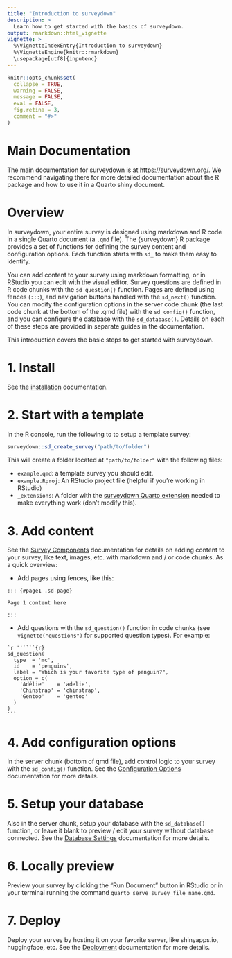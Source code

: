 ```yaml
---
title: "Introduction to surveydown"
description: >
  Learn how to get started with the basics of surveydown.
output: rmarkdown::html_vignette
vignette: >
  %\VignetteIndexEntry{Introduction to surveydown}
  %\VignetteEngine{knitr::rmarkdown}
  \usepackage[utf8]{inputenc}
---
```


```r
knitr::opts_chunk$set(
  collapse = TRUE,
  warning = FALSE,
  message = FALSE,
  eval = FALSE,
  fig.retina = 3,
  comment = "#>"
)
```

# Main Documentation

The main documentation for surveydown is at [https://surveydown.org/](https://surveydown.org/). We recommend navigating there for more detailed documentation about the R package and how to use it in a Quarto shiny document.

# Overview

In surveydown, your entire survey is designed using markdown and R code in a single Quarto document (a `.qmd` file). The {surveydown} R package provides a set of functions for defining the survey content and configuration options. Each function starts with `sd_` to make them easy to identify.

You can add content to your survey using markdown formatting, or in RStudio you can edit with the visual editor. Survey questions are defined in R code chunks with the `sd_question()` function. Pages are defined using fences (`:::`), and navigation buttons handled with the `sd_next()` function. You can modify the configuration options in the server code chunk (the last code chunk at the bottom of the .qmd file) with the `sd_config()` function, and you can configure the database with the `sd_database()`. Details on each of these steps are provided in separate guides in the documentation.

This introduction covers the basic steps to get started with surveydown.

# 1. Install

See the [installation](https://surveydown.org/installation) documentation.

# 2. Start with a template

In the R console, run the following to to setup a template survey:

```r
surveydown::sd_create_survey("path/to/folder")
```

This will create a folder located at `"path/to/folder"` with the following files:

- `example.qmd`: a template survey you should edit.
- `example.Rproj`: An RStudio project file (helpful if you're working in RStudio)
- `_extensions`: A folder with the [surveydown Quarto extension](https://github.com/jhelvy/surveydown-ext) needed to make everything work (don't modify this).

# 3. Add content

See the [Survey Components](https://surveydown.org/components) documentation for details on adding content to your survey, like text, images, etc. with markdown and / or code chunks. As a quick overview:

- Add pages using fences, like this:

```
::: {#page1 .sd-page}

Page 1 content here

:::
```

- Add questions with the `sd_question()` function in code chunks (see `vignette("questions")` for supported question types). For example:

````
`r ''````{r}
sd_question(
  type  = 'mc',
  id    = 'penguins',
  label = "Which is your favorite type of penguin?",
  option = c(
    'Adélie'    = 'adelie',
    'Chinstrap' = 'chinstrap',
    'Gentoo'    = 'gentoo'
  )
)
```
````

# 4. Add configuration options

In the server chunk (bottom of qmd file), add control logic to your survey with the `sd_config()` function. See the [Configuration Options](https://surveydown.org/config) documentation for more details.

# 5. Setup your database

Also in the server chunk, setup your database with the `sd_database()` function, or leave it blank to preview / edit your survey without database connected. See the [Database Settings](https://surveydown.org/database) documentation for more details.

# 6. Locally preview

Preview your survey by clicking the "Run Document" button in RStudio or in your terminal running the command `quarto serve survey_file_name.qmd`.

# 7. Deploy

Deploy your survey by hosting it on your favorite server, like shinyapps.io, huggingface, etc. See the [Deployment](https://surveydown.org/deployment) documentation for more details.
